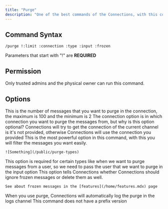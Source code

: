 ```yaml
---
title: "Purge"
description: "One of the best commands of the Connections, with this command you will be able to delete any message in any connection with any filter you want"
---
```


## Command Syntax

`/purge !:limit :connection :type :input :frozen`

<Warning>Parameters that start with "!" are **REQUIRED**</Warning>

## Permission

Only trusted admins and the physical owner can run this command.

## Options

<CardGroup cols={2}>
  <Card title="Limit">
    This is the number of messages that you want to purge in the connection, the
    maximum is 100 and the minimum is 2
  </Card>
  <Card title="Connection">
    The connection option is in which connection you want to purge the messages
    from, but why is this option optional? Connections will try to get the
    connection of the current channel is it's not provided, otherwise
    Connections will use the connection you provided
  </Card>
  <Card title="type">
    This is the most powerful option in this command, with this you will filter
    the messages you want easily.

    ![Something](/public/purge-types)

  </Card>
  <Card title="Input">
    This option is required for certain types
    like when we want to purge messages from a user, so we need to pass the user that we want to purge in the input option
  </Card>
  <Card title="Frozen Messages">
    This option tells Connections whether Connections should ignore frozen messages or delete them as well.

    See about frozen messages in the [features](/home/features.mdx) page

  </Card>
</CardGroup>

<Info>
  When you use purge, Connections will automatically log the purge in the logs
  channel
</Info>
<Warning>This command does not have a prefix version</Warning>
